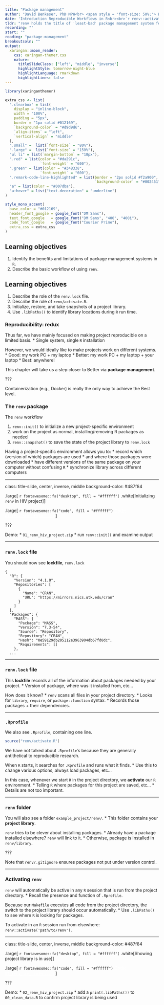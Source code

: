 ```yaml
---
title: "Package management"
author: "David Benkeser, PhD MPH<br> <span style = 'font-size: 50%;'> Emory University<br> Department of Biostatistics and Bioinformatics </span>"
date: 'Introduction Reproducible Workflows in R<br><br>`r renv::activate("../.."); fontawesome::fa("link", fill = '#ffffff')` [.white[bit.ly/intro_repro_workflo]](https://bit.ly/intro_repro_workflo) <br> `r fontawesome::fa("book", fill = '#ffffff')` [.white[Additional reading]](https://benkeser.github.io/intro_repro_workflo/readings#project-organization)'
tldr: "renv holds the title of 'least-bad' package management system for R."
recording: ""
start: ""
reading: "package-management"
breakoutsoln: ""
output:
  xaringan::moon_reader:
    css: xaringan-themer.css
    nature:
      titleSlideClass: ["left", "middle", "inverse"]
      highlightStyle: tomorrow-night-blue
      highlightLanguage: rmarkdown
      highlightLines: false
---
```


```r
library(xaringanthemer)

extra_css <- list(
  ".clearbox" = list(
    display = "inline-block", 
    width = "100%",
    padding = "5px",
    border = "1px solid #012169",
    `background-color` = "#d9d9d6",
    `align-items` = "left",
    `vertical-align` = "middle"
  ),
  ".small" =  list(`font-size` = "80%"),
  ".large" =  list(`font-size` = "150%"),
  "ul li" = list(`margin-bottom` = "10px"),
  ".red" = list(color = "#da291c",
                `font-weight` = "600"),
  ".green" = list(color = "#348338",
                `font-weight` = "600"),
  ".remark-code-line-highlighted" = list(border = "2px solid #f2a900",
                                         `background-color` = "#002451"),
  "a" = list(color = "#007dba"),
  "a:hover" = list("text-decoration" = "underline")
)

style_mono_accent(
  base_color = "#012169",
  header_font_google = google_font("DM Sans"),
  text_font_google   = google_font("DM Sans", "400", "400i"),
  code_font_google   = google_font("Courier Prime"),
  extra_css = extra_css
)
```

## Learning objectives

1. Identify the benefits and limitations of package management systems in `R`.
2. Describe the basic workflow of using `renv`.

## Learning objectives

1. Describe the role of the `renv.lock` file.
2. Describe the role of `renv/activate.R`.
3. Initialize, restore, and take snapshots of a project library.
4. Use `.libPaths()` to identify library locations during `R` run time.

### Reproducibility: redux

Thus far, we have mainly focused on making project reproducible on a limited basis.
* Single system, single `R` installation

However, we would ideally like to make projects work on different systems.
* Good: my work PC + my laptop
* Better: my work PC + my laptop + your laptop
* Best: anywhere!

This chapter will take us a step closer to Better via __package management__.

???

Containerization (e.g., Docker) is really the only way to achieve the Best level.

### The `renv` package

The `renv` workflow

1. `renv::init()` to initialize a new project-specific environment
2. work on the project as normal, installing/removing R packages as needed
3. `renv::snapshot()` to save the state of the project library to `renv.lock`

Having a project-specific environment allows you to:
* record which (version of which) packages are used
	* and where those packages were downloaded
* have different versions of the same package on your computer without confusing `R`
* synchronize library across different computers

---

class: title-slide, center, inverse, middle
background-color: #487f84

.large[
`r fontawesome::fa("desktop", fill = "#ffffff")` .white[Initializing `renv` in HIV project]
]

.large[
`r fontawesome::fa("code", fill = "#ffffff")` <a href="01_renv_hiv_project.zip" style="color:#ffffff" download>Code: `01_renv_hiv_project.zip`</a>
]

???

Demo: 
* `01_renv_hiv_project.zip`
* run `renv::init()` and examine output

---

### `renv.lock` file

You should now see __lockfile__, `renv.lock`

````
{
  "R": {
    "Version": "4.1.0",
    "Repositories": [
      {
        "Name": "CRAN",
        "URL": "https://mirrors.nics.utk.edu/cran"
      }
    ]
  },
  "Packages": {
    "MASS": {
      "Package": "MASS",
      "Version": "7.3-54",
      "Source": "Repository",
      "Repository": "CRAN",
      "Hash": "0e59129db205112e3963904db67fd0dc",
      "Requirements": []
    },
  ...
````

---

### `renv.lock` file

This __lockfile__ records all of the information about packages needed by your project.
* Version of package, where was it installed from, etc...

How does it know?
* `renv` scans all files in your project directory.
* Looks for `library`, `require`, or `package::function` syntax.
* Records those packages + their dependencies.

---

### `.Rprofile`

We also see `.Rprofile`, containing one line.

```r
source("renv/activate.R")
```

We have not talked about `.Rprofile`'s because they are generally antithetical to reproducible research.

When `R` starts, it searches for `.Rprofile` and runs what it finds.
* Use this to change various options, always load packages, etc...

In this case, whenever we start `R` in the project directory, we __activate__ our `R` environment.
* Telling `R` where packages for this project are saved, etc...
* Details are not too important.

---

### `renv` folder

You will also see a folder `example_project/renv/`.
* This folder contains your __project library__.

`renv` tries to be clever about installing packages.
* Already have a package installed elsewhere? `renv` will link to it.
* Otherwise, package is installed in `renv/library`.

???

Note that `renv/.gitignore` ensures packages not put under version control.

---

### Activating `renv`

`renv` will automatically be active in any `R` session that is run from the project directory.
* Recall the presence and function of `.Rprofile`.

Because our `Makefile` executes all code from the project directory, the switch to the project library should occur automatically.
* Use `.libPaths()` to see where `R` is looking for packages.

To activate in an `R` session run from elsewhere: `renv::activate('path/to/renv')`.

---

class: title-slide, center, inverse, middle
background-color: #487f84

.large[
`r fontawesome::fa("desktop", fill = "#ffffff")` .white[Showing project library is in use]
]

.large[
`r fontawesome::fa("code", fill = "#ffffff")` <a href="02_renv_hiv_project.zip" style="color:#ffffff" download>Code: `02_renv_hiv_project.zip`</a>
]

???

Demo: 
* `02_renv_hiv_project.zip`
* add a `print(.libPaths())` to `00_clean_data.R` to confirm project library is being used

